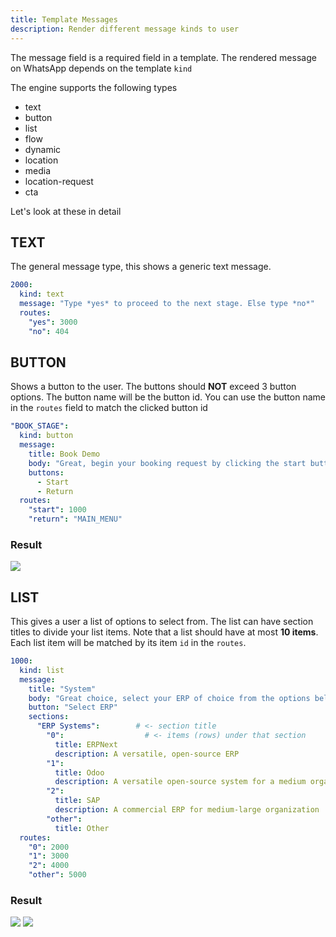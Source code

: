 ```yaml
---
title: Template Messages
description: Render different message kinds to user
---
```


The message field is a required field in a template. The rendered message on WhatsApp depends on the template `kind`

The engine supports the following types
- text
- button
- list
- flow
- dynamic
- location
- media
- location-request
- cta

Let's look at these in detail

## TEXT
The general message type, this shows a generic text message.
```yaml
2000:
  kind: text
  message: "Type *yes* to proceed to the next stage. Else type *no*"
  routes:
    "yes": 3000
    "no": 404
```

## BUTTON
Shows a button to the user. The buttons should **NOT** exceed 3 button options. The button name will be
the button id. You can use the button name in the `routes` field to match the clicked button id

```yaml
"BOOK_STAGE":
  kind: button
  message:
    title: Book Demo
    body: "Great, begin your booking request by clicking the start button"
    buttons:
      - Start
      - Return
  routes:
    "start": 1000
    "return": "MAIN_MENU"
```

### Result
<Image zoom src="/assets/btn-tpl.png" />

## LIST
This gives a user a list of options to select from. The list can have section titles to divide your list items. Note that a list 
should have at most **10 items**. Each list item will be matched by its item `id` in the `routes`.

```yaml
1000:
  kind: list
  message:
    title: "System"
    body: "Great choice, select your ERP of choice from the options below"
    button: "Select ERP"
    sections:
      "ERP Systems":        # <- section title
        "0":                  # <- items (rows) under that section
          title: ERPNext
          description: A versatile, open-source ERP
        "1":
          title: Odoo
          description: A versatile open-source system for a medium organization
        "2":
          title: SAP
          description: A commercial ERP for medium-large organization
        "other":
          title: Other
  routes:
    "0": 2000
    "1": 3000
    "2": 4000
    "other": 5000
```

### Result
<Image zoom src="/assets/list.png" />

<Image zoom src="/assets/list-show.png" />
